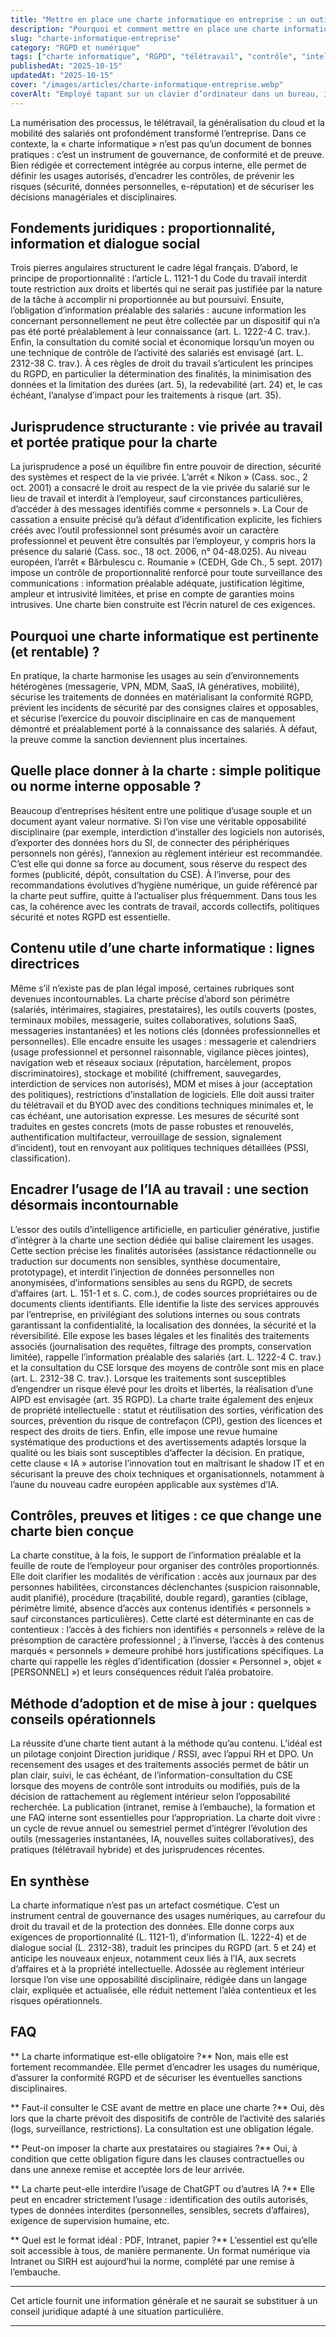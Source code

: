 ```yaml
---
title: "Mettre en place une charte informatique en entreprise : un outil devenu indispensable"
description: "Pourquoi et comment mettre en place une charte informatique en entreprise : cadre juridique, enjeux RGPD, intelligence artificielle, vie privée, preuves, adoption et conformité."
slug: "charte-informatique-entreprise"
category: "RGPD et numérique"
tags: ["charte informatique", "RGPD", "télétravail", "contrôle", "intelligence artificielle", "vie privée", "sécurité numérique"]
publishedAt: "2025-10-15"
updatedAt: "2025-10-15"
cover: "/images/articles/charte-informatique-entreprise.webp"
coverAlt: "Employé tapant sur un clavier d’ordinateur dans un bureau, illustrant la mise en œuvre d’une charte informatique"
---
```


 La numérisation des processus, le télétravail, la généralisation du cloud et la mobilité des salariés ont profondément transformé l’entreprise. Dans ce contexte, la « charte informatique » n’est pas qu’un document de bonnes pratiques : c’est un instrument de gouvernance, de conformité et de preuve. Bien rédigée et correctement intégrée au corpus interne, elle permet de définir les usages autorisés, d’encadrer les contrôles, de prévenir les risques (sécurité, données personnelles, e-réputation) et de sécuriser les décisions managériales et disciplinaires.

## Fondements juridiques : proportionnalité, information et dialogue social

Trois pierres angulaires structurent le cadre légal français. D’abord, le principe de proportionnalité : l’article L. 1121-1 du Code du travail interdit toute restriction aux droits et libertés qui ne serait pas justifiée par la nature de la tâche à accomplir ni proportionnée au but poursuivi. Ensuite, l’obligation d’information préalable des salariés : aucune information les concernant personnellement ne peut être collectée par un dispositif qui n’a pas été porté préalablement à leur connaissance (art. L. 1222-4 C. trav.). Enfin, la consultation du comité social et économique lorsqu’un moyen ou une technique de contrôle de l’activité des salariés est envisagé (art. L. 2312-38 C. trav.). À ces règles de droit du travail s’articulent les principes du RGPD, en particulier la détermination des finalités, la minimisation des données et la limitation des durées (art. 5), la redevabilité (art. 24) et, le cas échéant, l’analyse d’impact pour les traitements à risque (art. 35).

## Jurisprudence structurante : vie privée au travail et portée pratique pour la charte

La jurisprudence a posé un équilibre fin entre pouvoir de direction, sécurité des systèmes et respect de la vie privée. L’arrêt « Nikon » (Cass. soc., 2 oct. 2001) a consacré le droit au respect de la vie privée du salarié sur le lieu de travail et interdit à l’employeur, sauf circonstances particulières, d’accéder à des messages identifiés comme « personnels ». La Cour de cassation a ensuite précisé qu’à défaut d’identification explicite, les fichiers créés avec l’outil professionnel sont présumés avoir un caractère professionnel et peuvent être consultés par l’employeur, y compris hors la présence du salarié (Cass. soc., 18 oct. 2006, n° 04-48.025). Au niveau européen, l’arrêt « Bărbulescu c. Roumanie » (CEDH, Gde Ch., 5 sept. 2017) impose un contrôle de proportionnalité renforcé pour toute surveillance des communications : information préalable adéquate, justification légitime, ampleur et intrusivité limitées, et prise en compte de garanties moins intrusives. Une charte bien construite est l’écrin naturel de ces exigences.

## Pourquoi une charte informatique est pertinente (et rentable) ?

En pratique, la charte harmonise les usages au sein d’environnements hétérogènes (messagerie, VPN, MDM, SaaS, IA génératives, mobilité), sécurise les traitements de données en matérialisant la conformité RGPD, prévient les incidents de sécurité par des consignes claires et opposables, et sécurise l’exercice du pouvoir disciplinaire en cas de manquement démontré et préalablement porté à la connaissance des salariés. À défaut, la preuve comme la sanction deviennent plus incertaines.

## Quelle place donner à la charte : simple politique ou norme interne opposable ?

Beaucoup d’entreprises hésitent entre une politique d’usage souple et un document ayant valeur normative. Si l’on vise une véritable opposabilité disciplinaire (par exemple, interdiction d’installer des logiciels non autorisés, d’exporter des données hors du SI, de connecter des périphériques personnels non gérés), l’annexion au règlement intérieur est recommandée. C’est elle qui donne sa force au document, sous réserve du respect des formes (publicité, dépôt, consultation du CSE). À l’inverse, pour des recommandations évolutives d’hygiène numérique, un guide référencé par la charte peut suffire, quitte à l’actualiser plus fréquemment. Dans tous les cas, la cohérence avec les contrats de travail, accords collectifs, politiques sécurité et notes RGPD est essentielle.

## Contenu utile d’une charte informatique : lignes directrices

Même s’il n’existe pas de plan légal imposé, certaines rubriques sont devenues incontournables. La charte précise d’abord son périmètre (salariés, intérimaires, stagiaires, prestataires), les outils couverts (postes, terminaux mobiles, messagerie, suites collaboratives, solutions SaaS, messageries instantanées) et les notions clés (données professionnelles et personnelles). Elle encadre ensuite les usages : messagerie et calendriers (usage professionnel et personnel raisonnable, vigilance pièces jointes), navigation web et réseaux sociaux (réputation, harcèlement, propos discriminatoires), stockage et mobilité (chiffrement, sauvegardes, interdiction de services non autorisés), MDM et mises à jour (acceptation des politiques), restrictions d’installation de logiciels. Elle doit aussi traiter du télétravail et du BYOD avec des conditions techniques minimales et, le cas échéant, une autorisation expresse. Les mesures de sécurité sont traduites en gestes concrets (mots de passe robustes et renouvelés, authentification multifacteur, verrouillage de session, signalement d’incident), tout en renvoyant aux politiques techniques détaillées (PSSI, classification).

## Encadrer l’usage de l’IA au travail : une section désormais incontournable

L’essor des outils d’intelligence artificielle, en particulier générative, justifie d’intégrer à la charte une section dédiée qui balise clairement les usages. Cette section précise les finalités autorisées (assistance rédactionnelle ou traduction sur documents non sensibles, synthèse documentaire, prototypage), et interdit l’injection de données personnelles non anonymisées, d’informations sensibles au sens du RGPD, de secrets d’affaires (art. L. 151-1 et s. C. com.), de codes sources propriétaires ou de documents clients identifiants. Elle identifie la liste des services approuvés par l’entreprise, en privilégiant des solutions internes ou sous contrats garantissant la confidentialité, la localisation des données, la sécurité et la réversibilité. Elle expose les bases légales et les finalités des traitements associés (journalisation des requêtes, filtrage des prompts, conservation limitée), rappelle l’information préalable des salariés (art. L. 1222-4 C. trav.) et la consultation du CSE lorsque des moyens de contrôle sont mis en place (art. L. 2312-38 C. trav.). Lorsque les traitements sont susceptibles d’engendrer un risque élevé pour les droits et libertés, la réalisation d’une AIPD est envisagée (art. 35 RGPD). La charte traite également des enjeux de propriété intellectuelle : statut et réutilisation des sorties, vérification des sources, prévention du risque de contrefaçon (CPI), gestion des licences et respect des droits de tiers. Enfin, elle impose une revue humaine systématique des productions et des avertissements adaptés lorsque la qualité ou les biais sont susceptibles d’affecter la décision. En pratique, cette clause « IA » autorise l’innovation tout en maîtrisant le shadow IT et en sécurisant la preuve des choix techniques et organisationnels, notamment à l’aune du nouveau cadre européen applicable aux systèmes d’IA.

## Contrôles, preuves et litiges : ce que change une charte bien conçue

La charte constitue, à la fois, le support de l’information préalable et la feuille de route de l’employeur pour organiser des contrôles proportionnés. Elle doit clarifier les modalités de vérification : accès aux journaux par des personnes habilitées, circonstances déclenchantes (suspicion raisonnable, audit planifié), procédure (traçabilité, double regard), garanties (ciblage, périmètre limité, absence d’accès aux contenus identifiés « personnels » sauf circonstances particulières). Cette clarté est déterminante en cas de contentieux : l’accès à des fichiers non identifiés « personnels » relève de la présomption de caractère professionnel ; à l’inverse, l’accès à des contenus marqués « personnels » demeure prohibé hors justifications spécifiques. La charte qui rappelle les règles d’identification (dossier « Personnel », objet « [PERSONNEL] ») et leurs conséquences réduit l’aléa probatoire.

## Méthode d’adoption et de mise à jour : quelques conseils opérationnels

La réussite d’une charte tient autant à la méthode qu’au contenu. L’idéal est un pilotage conjoint Direction juridique / RSSI, avec l’appui RH et DPO. Un recensement des usages et des traitements associés permet de bâtir un plan clair, suivi, le cas échéant, de l’information-consultation du CSE lorsque des moyens de contrôle sont introduits ou modifiés, puis de la décision de rattachement au règlement intérieur selon l’opposabilité recherchée. La publication (intranet, remise à l’embauche), la formation et une FAQ interne sont essentielles pour l’appropriation. La charte doit vivre : un cycle de revue annuel ou semestriel permet d’intégrer l’évolution des outils (messageries instantanées, IA, nouvelles suites collaboratives), des pratiques (télétravail hybride) et des jurisprudences récentes.

## En synthèse

La charte informatique n’est pas un artefact cosmétique. C’est un instrument central de gouvernance des usages numériques, au carrefour du droit du travail et de la protection des données. Elle donne corps aux exigences de proportionnalité (L. 1121-1), d’information (L. 1222-4) et de dialogue social (L. 2312-38), traduit les principes du RGPD (art. 5 et 24) et anticipe les nouveaux enjeux, notamment ceux liés à l’IA, aux secrets d’affaires et à la propriété intellectuelle. Adossée au règlement intérieur lorsque l’on vise une opposabilité disciplinaire, rédigée dans un langage clair, expliquée et actualisée, elle réduit nettement l’aléa contentieux et les risques opérationnels.



## FAQ

** La charte informatique est-elle obligatoire ?**
Non, mais elle est fortement recommandée. Elle permet d’encadrer les usages du numérique, d’assurer la conformité RGPD et de sécuriser les éventuelles sanctions disciplinaires.

** Faut-il consulter le CSE avant de mettre en place une charte ?**
Oui, dès lors que la charte prévoit des dispositifs de contrôle de l’activité des salariés (logs, surveillance, restrictions). La consultation est une obligation légale.

** Peut-on imposer la charte aux prestataires ou stagiaires ?**
Oui, à condition que cette obligation figure dans les clauses contractuelles ou dans une annexe remise et acceptée lors de leur arrivée.

** La charte peut-elle interdire l’usage de ChatGPT ou d’autres IA ?**
Elle peut en encadrer strictement l’usage : identification des outils autorisés, types de données interdites (personnelles, sensibles, secrets d’affaires), exigence de supervision humaine, etc.

** Quel est le format idéal : PDF, Intranet, papier ?**
L’essentiel est qu’elle soit accessible à tous, de manière permanente. Un format numérique via Intranet ou SIRH est aujourd’hui la norme, complété par une remise à l’embauche.

---

Cet article fournit une information générale et ne saurait se substituer à un conseil juridique adapté à une situation particulière.

---
